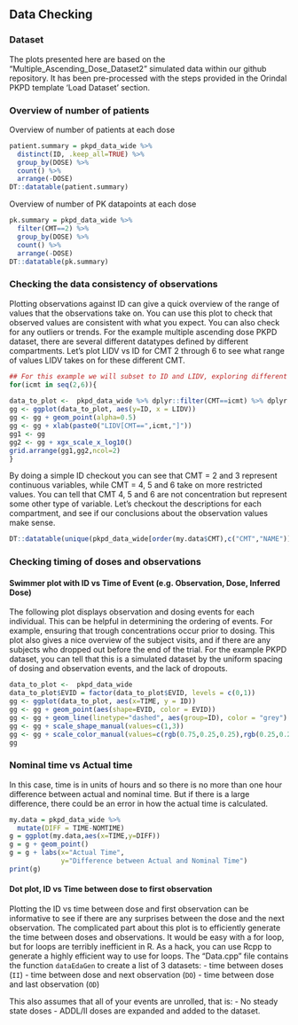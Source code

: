 ## Data Checking


<!-- START COPY/PASTE

-->

### Dataset
The plots presented here are based on the "Multiple_Ascending_Dose_Dataset2" simulated data within our github repository.
It has been pre-processed with the steps provided in the Orindal PKPD template 'Load Dataset' section.

### Overview of number of patients
Overview of number of patients at each dose
```r
patient.summary = pkpd_data_wide %>%
  distinct(ID, .keep_all=TRUE) %>%
  group_by(DOSE) %>%
  count() %>%
  arrange(-DOSE)
DT::datatable(patient.summary)
```
Overview of number of PK datapoints at each dose
```r
pk.summary = pkpd_data_wide %>%
  filter(CMT==2) %>%
  group_by(DOSE) %>%
  count() %>%
  arrange(-DOSE)
DT::datatable(pk.summary)
```

### Checking the data consistency of observations
Plotting observations against ID can give a quick overview of the range of values that the observations take on. You can use this plot to check that observed values are consistent with what you expect. You can also check for any outliers or trends.
For the example multiple ascending dose PKPD dataset, there are several different datatypes defined by different compartments. Let's plot LIDV vs ID for CMT 2 through 6 to see what range of values LIDV takes on for these different CMT.
```r
## For this example we will subset to ID and LIDV, exploring different values for CMT
for(icmt in seq(2,6)){
  
data_to_plot <-  pkpd_data_wide %>% dplyr::filter(CMT==icmt) %>% dplyr::select(ID, LIDV) ;
gg <- ggplot(data_to_plot, aes(y=ID, x = LIDV)) 
gg <- gg + geom_point(alpha=0.5)
gg <- gg + xlab(paste0("LIDV[CMT==",icmt,"]"))
gg1 <- gg
gg2 <- gg + xgx_scale_x_log10()
grid.arrange(gg1,gg2,ncol=2)
}
```
By doing a simple ID checkout you can see that CMT = 2 and 3 represent continuous variables, while CMT = 4, 5 and 6 take on more restricted values. You can tell that CMT 4, 5 and 6 are not concentration but represent some other type of variable. 
Let's checkout the descriptions for each compartment, and see if our conclusions about the observation values make sense.
```r
DT::datatable(unique(pkpd_data_wide[order(my.data$CMT),c("CMT","NAME")]), rownames=FALSE)
```
### Checking timing of doses and observations
#### Swimmer plot with ID vs Time of Event (e.g. Observation, Dose, Inferred Dose)
The following plot displays observation and dosing events for each individual. This can be helpful in determining the ordering of events. For example, ensuring that trough concentrations occur prior to dosing. This plot also gives a nice overview of the subject visits, and if there are any subjects who dropped out before the end of the trial. 
For the example PKPD dataset, you can tell that this is a simulated dataset by the uniform spacing of dosing and observation events, and the lack of dropouts.
```r
data_to_plot <-  pkpd_data_wide 
data_to_plot$EVID = factor(data_to_plot$EVID, levels = c(0,1))
gg <- ggplot(data_to_plot, aes(x=TIME, y = ID)) 
gg <- gg + geom_point(aes(shape=EVID, color = EVID))
gg <- gg + geom_line(linetype="dashed", aes(group=ID), color = "grey")
gg <- gg + scale_shape_manual(values=c(1,3))
gg <- gg + scale_color_manual(values=c(rgb(0.75,0.25,0.25),rgb(0.25,0.25,0.75)))
gg
```
### Nominal time vs Actual time
In this case, time is in units of hours and so there is no more than one hour difference between actual and nominal time.  But if there is a large difference, there could be an error in how the actual time is calculated.
```r
my.data = pkpd_data_wide %>%
  mutate(DIFF = TIME-NOMTIME)
g = ggplot(my.data,aes(x=TIME,y=DIFF))
g = g + geom_point()
g = g + labs(x="Actual Time",
             y="Difference between Actual and Nominal Time")
print(g)
```
#### Dot plot, ID vs Time between dose to first observation
Plotting the ID vs time between dose and first observation can be informative to see if there are any surprises between the dose
and the next observation.
The complicated part about this plot is to efficiently generate the
time between doses and observations.  It would be easy with a for
loop, but for loops are terribly inefficient in R.  As a hack, you can
use Rcpp to generate a highly efficient way to use for loops.  The
"Data.cpp" file contains the function `dataEdaGen` to create a list of
3 datasets:
 - time between doses (`II`)
 - time between dose and next observation (`DO`)
 - time between dose and last observation (`OD`)
 
This also assumes that all of your events are unrolled, that is:
 - No steady state doses
 - ADDL/II doses are expanded and added to the dataset.
 

<!-- 

END COPY/PASTE

-->
